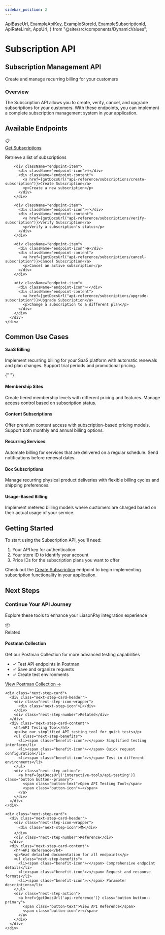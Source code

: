 ```yaml
---
sidebar_position: 2
---
```


  ApiBaseUrl,
  ExampleApiKey,
  ExampleStoreId,
  ExampleSubscriptionId,
  ApiRateLimit,
  AppUrl,
} from "@site/src/components/DynamicValues";

# Subscription API

<div className="explorer-header">
  <div className="explorer-header-content">
    <h2>Subscription Management API</h2>
    <p>Create and manage recurring billing for your customers</p>
  </div>
</div>

<div className="introduction-section">
  <div className="introduction-card">
    <h3>Overview</h3>
    <p>
      The Subscription API allows you to create, verify, cancel, and upgrade
      subscriptions for your customers. With these endpoints, you can implement
      a complete subscription management system in your application.
    </p>
  </div>
</div>

## Available Endpoints

<div className="endpoints-section">
  <div className="endpoints-card">
    <div className="endpoint-category">
      <div className="endpoint-list">
        <div className="endpoint-item">
          <div className="endpoint-icon">📋</div>
          <div className="endpoint-content">
            <a href={getDocsUrl("api-reference/subscriptions/get-subscriptions")}>Get Subscriptions</a>
            <p>Retrieve a list of subscriptions</p>
          </div>
        </div>

        <div className="endpoint-item">
          <div className="endpoint-icon">➕</div>
          <div className="endpoint-content">
            <a href={getDocsUrl("api-reference/subscriptions/create-subscription")}>Create Subscription</a>
            <p>Create a new subscription</p>
          </div>
        </div>

        <div className="endpoint-item">
          <div className="endpoint-icon">✅</div>
          <div className="endpoint-content">
            <a href={getDocsUrl("api-reference/subscriptions/verify-subscription")}>Verify Subscription</a>
            <p>Verify a subscription's status</p>
          </div>
        </div>

        <div className="endpoint-item">
          <div className="endpoint-icon">❌</div>
          <div className="endpoint-content">
            <a href={getDocsUrl("api-reference/subscriptions/cancel-subscription")}>Cancel Subscription</a>
            <p>Cancel an active subscription</p>
          </div>
        </div>

        <div className="endpoint-item">
          <div className="endpoint-icon">⬆️</div>
          <div className="endpoint-content">
            <a href={getDocsUrl("api-reference/subscriptions/upgrade-subscription")}>Upgrade Subscription</a>
            <p>Change a subscription to a different plan</p>
          </div>
        </div>
      </div>
    </div>

  </div>
</div>

## Common Use Cases

<div className="use-cases-section">
  <div className="use-case-item">
    <h4>SaaS Billing</h4>
    <p>Implement recurring billing for your SaaS platform with automatic renewals and plan changes. Support trial periods and promotional pricing.</p>
  </div>

{" "}

<div className="use-case-item">
  <h4>Membership Sites</h4>
  <p>
    Create tiered membership levels with different pricing and features. Manage
    access control based on subscription status.
  </p>
</div>

  <div className="use-case-item">
    <h4>Content Subscriptions</h4>
    <p>Offer premium content access with subscription-based pricing models. Support both monthly and annual billing options.</p>
  </div>
  
  <div className="use-case-item">
    <h4>Recurring Services</h4>
    <p>Automate billing for services that are delivered on a regular schedule. Send notifications before renewal dates.</p>
  </div>
  
  <div className="use-case-item">
    <h4>Box Subscriptions</h4>
    <p>Manage recurring physical product deliveries with flexible billing cycles and shipping preferences.</p>
  </div>
  
  <div className="use-case-item">
    <h4>Usage-Based Billing</h4>
    <p>Implement metered billing models where customers are charged based on their actual usage of your service.</p>
  </div>
</div>

## Getting Started

To start using the Subscription API, you'll need:

1. Your API key for authentication
2. Your store ID to identify your account
3. Price IDs for the subscription plans you want to offer

Check out the [Create Subscription](/api-reference/subscriptions/create-subscription) endpoint to begin implementing subscription functionality in your application.

## Next Steps

<div class="next-steps-section">
  <div class="next-steps-header">
    <div class="next-steps-header-content">
      <h3>Continue Your API Journey</h3>
      <p>Explore these tools to enhance your LiasonPay integration experience</p>
    </div>
  </div>

  <div class="next-steps-grid">
    <div class="next-step-card">
      <div class="next-step-card-header">
        <div class="next-step-icon-wrapper">
          <div class="next-step-icon">📦</div>
        </div>
        <div class="next-step-number">Related</div>
      </div>
      <div class="next-step-card-content">
        <h4>Postman Collection</h4>
        <p>Get our Postman Collection for more advanced testing capabilities</p>
        <ul class="next-step-benefits">
          <li><span class="benefit-icon">✓</span> Test API endpoints in Postman</li>
          <li><span class="benefit-icon">✓</span> Save and organize requests</li>
          <li><span class="benefit-icon">✓</span> Create test environments</li>
        </ul>
        <div class="next-step-action">
          <a href={getDocsUrl('interactive-tools/postman-collection')} class="button button--primary">
            <span class="button-text">View Postman Collection</span>
            <span class="button-icon">→</span>
          </a>
        </div>
      </div>
    </div>

    <div class="next-step-card">
      <div class="next-step-card-header">
        <div class="next-step-icon-wrapper">
          <div class="next-step-icon">🧪</div>
        </div>
        <div class="next-step-number">Related</div>
      </div>
      <div class="next-step-card-content">
        <h4>API Testing Tool</h4>
        <p>Use our simplified API testing tool for quick tests</p>
        <ul class="next-step-benefits">
          <li><span class="benefit-icon">✓</span> Simplified testing interface</li>
          <li><span class="benefit-icon">✓</span> Quick request configuration</li>
          <li><span class="benefit-icon">✓</span> Test in different environments</li>
        </ul>
        <div class="next-step-action">
          <a href={getDocsUrl('interactive-tools/api-testing')} class="button button--primary">
            <span class="button-text">Open API Testing Tool</span>
            <span class="button-icon">→</span>
          </a>
        </div>
      </div>
    </div>

    <div class="next-step-card">
      <div class="next-step-card-header">
        <div class="next-step-icon-wrapper">
          <div class="next-step-icon">📚</div>
        </div>
        <div class="next-step-number">Reference</div>
      </div>
      <div class="next-step-card-content">
        <h4>API Reference</h4>
        <p>Read detailed documentation for all endpoints</p>
        <ul class="next-step-benefits">
          <li><span class="benefit-icon">✓</span> Comprehensive endpoint details</li>
          <li><span class="benefit-icon">✓</span> Request and response formats</li>
          <li><span class="benefit-icon">✓</span> Parameter descriptions</li>
        </ul>
        <div class="next-step-action">
          <a href={getDocsUrl('api-reference')} class="button button--primary">
            <span class="button-text">View API Reference</span>
            <span class="button-icon">→</span>
          </a>
        </div>
      </div>
    </div>

  </div>
</div>

<style>
  {`
/* Next Steps Section */
.next-steps-section {
  margin-top: 3rem;
  margin-bottom: 2rem;
}

.next-steps-header {
  background-color: var(--ifm-color-success); /* Green background */
  padding: 2rem;
  border-radius: 8px;
  margin-bottom: 2rem;
  text-align: left;
}

.next-steps-header-content h3 {
  color: white;
  font-size: 1.8rem;
  font-weight: 600;
  margin: 0 0 0.5rem 0;
}

.next-steps-header-content p {
  color: rgba(255, 255, 255, 0.9);
  font-size: 1rem;
  margin: 0;
}

.next-steps-grid {
  display: grid;
  grid-template-columns: repeat(auto-fit, minmax(280px, 1fr));
  gap: 1.5rem;
}

.next-step-card {
  background-color: var(--ifm-card-background-color);
  border: 1px solid var(--ifm-color-emphasis-200);
  border-radius: 8px;
  padding: 1.5rem;
  display: flex;
  flex-direction: column;
  transition: transform 0.2s ease-in-out, box-shadow 0.2s ease-in-out;
}

.next-step-card:hover {
  transform: translateY(-5px);
  box-shadow: 0 8px 16px rgba(0,0,0,0.1);
}

.next-step-card-header {
  display: flex;
  justify-content: space-between;
  align-items: center;
  margin-bottom: 1rem;
}

.next-step-icon-wrapper {
  background-color: var(--ifm-color-emphasis-100);
  border-radius: 50%;
  width: 48px;
  height: 48px;
  display: flex;
  align-items: center;
  justify-content: center;
}

.next-step-icon {
  font-size: 1.5rem; /* Slightly smaller icon */
  color: var(--ifm-color-primary);
}

.next-step-number {
  background-color: var(--ifm-color-emphasis-200);
  color: var(--ifm-color-emphasis-700);
  font-size: 0.75rem;
  font-weight: 500;
  padding: 0.25rem 0.6rem;
  border-radius: 12px;
  text-transform: uppercase;
}

.next-step-card-content h4 {
  font-size: 1.15rem;
  font-weight: 600;
  margin-bottom: 0.5rem;
  color: var(--ifm-color-primary-darkest);
}

.next-step-card-content p {
  font-size: 0.9rem;
  color: var(--ifm-color-emphasis-700);
  margin-bottom: 1rem;
  line-height: 1.6;
}

.next-step-benefits {
  list-style: none;
  padding: 0;
  margin: 0 0 1.5rem 0;
}

.next-step-benefits li {
  font-size: 0.9rem;
  color: var(--ifm-color-emphasis-700);
  margin-bottom: 0.5rem;
  display: flex;
  align-items: center;
}

.benefit-icon {
  color: var(--ifm-color-success);
  margin-right: 0.5rem;
  font-weight: 600;
}

.next-step-action {
  margin-top: auto; /* Pushes button to the bottom */
}

.next-step-action .button {
  width: 100%;
  text-align: center;
  display: flex;
  align-items: center;
  justify-content: center;
  background-color: var(--ifm-color-primary);
  color: white !important; /* Ensure text is white */
}

.next-step-action .button:hover {
  background-color: var(--ifm-color-primary-darker);
}

.button-text {
  flex-grow: 1;
  text-align: center;
}

.button-icon {
  margin-left: 0.5rem;
  transition: transform 0.2s ease-in-out;
}

.next-step-action .button:hover .button-icon {
  transform: translateX(3px);
}
`}
</style>
